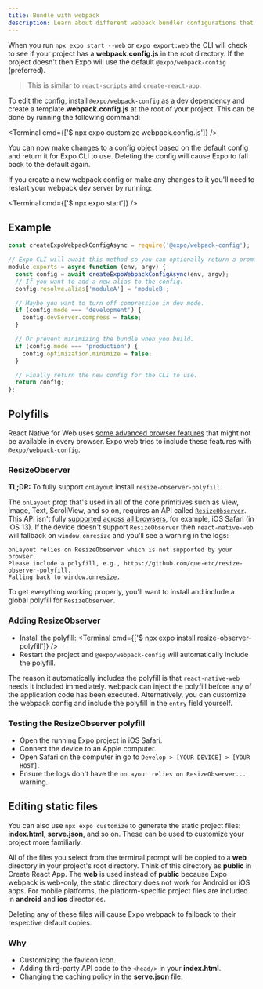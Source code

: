 ```yaml
---
title: Bundle with webpack
description: Learn about different webpack bundler configurations that can be customized.
---
```



When you run `npx expo start --web` or `expo export:web` the CLI will check to see if your project has a **webpack.config.js** in the root directory. If the project doesn't then Expo will use the default `@expo/webpack-config` (preferred).

> This is similar to `react-scripts` and `create-react-app`.

To edit the config, install `@expo/webpack-config` as a dev dependency and create a template **webpack.config.js** at the root of your project. This can be done by running the following command:

<Terminal cmd={['$ npx expo customize webpack.config.js']} />

You can now make changes to a config object based on the default config and return it for Expo CLI to use. Deleting the config will cause Expo to fall back to the default again.

If you create a new webpack config or make any changes to it you'll need to restart your webpack dev server by running:

<Terminal cmd={['$ npx expo start']} />

## Example

```js webpack.config.js
const createExpoWebpackConfigAsync = require('@expo/webpack-config');

// Expo CLI will await this method so you can optionally return a promise.
module.exports = async function (env, argv) {
  const config = await createExpoWebpackConfigAsync(env, argv);
  // If you want to add a new alias to the config.
  config.resolve.alias['moduleA'] = 'moduleB';

  // Maybe you want to turn off compression in dev mode.
  if (config.mode === 'development') {
    config.devServer.compress = false;
  }

  // Or prevent minimizing the bundle when you build.
  if (config.mode === 'production') {
    config.optimization.minimize = false;
  }

  // Finally return the new config for the CLI to use.
  return config;
};
```

## Polyfills

React Native for Web uses [some advanced browser features](https://github.com/necolas/react-native-web/blob/e4ed0fd3c863e6c61aa3ea8afeff79b7fa74b461/packages/docs/src/introduction.stories.mdx#install) that might not be available in every browser. Expo web tries to include these features with `@expo/webpack-config`.

### ResizeObserver

**TL;DR:** To fully support `onLayout` install `resize-observer-polyfill`.

The `onLayout` prop that's used in all of the core primitives such as View, Image, Text, ScrollView, and so on, requires an API called [`ResizeObserver`](https://drafts.csswg.org/resize-observer-1/). This API isn't fully [supported across all browsers](https://caniuse.com/#feat=resizeobserver), for example, iOS Safari (in iOS 13). If the device doesn't support `ResizeObserver` then `react-native-web` will fallback on `window.onresize` and you'll see a warning in the logs:

```
onLayout relies on ResizeObserver which is not supported by your browser.
Please include a polyfill, e.g., https://github.com/que-etc/resize-observer-polyfill.
Falling back to window.onresize.
```

To get everything working properly, you'll want to install and include a global polyfill for `ResizeObserver`.

### Adding ResizeObserver

- Install the polyfill:
  <Terminal cmd={['$ npx expo install resize-observer-polyfill']} />
- Restart the project and `@expo/webpack-config` will automatically include the polyfill.

The reason it automatically includes the polyfill is that `react-native-web` needs it included immediately. webpack can inject the polyfill before any of the application code has been executed. Alternatively, you can customize the webpack config and include the polyfill in the `entry` field yourself.

### Testing the ResizeObserver polyfill

- Open the running Expo project in iOS Safari.
- Connect the device to an Apple computer.
- Open Safari on the computer in go to `Develop > [YOUR DEVICE] > [YOUR HOST]`.
- Ensure the logs don't have the `onLayout relies on ResizeObserver...` warning.

## Editing static files

You can also use `npx expo customize` to generate the static project files: **index.html**, **serve.json**, and so on. These can be used to customize your project more familiarly.

All of the files you select from the terminal prompt will be copied to a **web** directory in your project's root directory. Think of this directory as **public** in Create React App. The **web** is used instead of **public** because Expo webpack is web-only, the static directory does not work for Android or iOS apps. For mobile platforms, the platform-specific project files are included in **android** and **ios** directories.

Deleting any of these files will cause Expo webpack to fallback to their respective default copies.

### Why

- Customizing the favicon icon.
- Adding third-party API code to the `<head/>` in your **index.html**.
- Changing the caching policy in the **serve.json** file.
